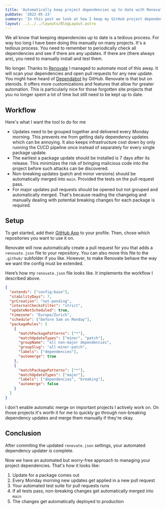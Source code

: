 ```yaml
---
title: 'Automatically keep project dependencies up to date with Renovate'
pubDate: '2022-05-23'
summary: 'In this post we look at how I keep my GitHub project dependencies up to date with Renovate. Non-breaking changes get automatically merged as soon as tests pass. Pull requests for breaking changes can be merged manually.'
layout: ../../../layouts/BlogLayout.astro
---
```


We all know that keeping dependencies up to date is a tedious process. For way too long I have been doing this manually on many projects. It's a tedious process. You need to remember to periodically check all dependencies and see if there are any updates. If there are (there always are), you need to manually install and test them.

No longer. Thanks to [Renovate](https://renovatebot.com/) I managed to automate most of this away. It will scan your dependencies and open pull requests for any new update. You might have heard of [Dependabot](https://github.com/dependabot) by GitHub. Renovate is that but on steroids. It offers more customizations and features that allow for greater automation. This is particularly nice for those forgotten site projects that you no longer spent a lot of time but still need to be kept up to date.

## Workflow

Here's what I want the tool to do for me

- Updates need to be grouped together and delivered every Monday morning. This prevents me from getting daily dependency updates which can be annoying. It also keeps infrastructure cost down by only running the CI/CD pipeline once instead of separately for every single package update.
- The earliest a package update should be installed is 7 days after its release. This minimizes the risk of bringing malicious code into the project before such attacks can be discovered.
- Non-breaking updates (patch and minor versions) should be automatically merged into `main`. Provided the tests on the pull request pass.
- For major updates pull requests should be opened but not grouped and automatically merged. That's because reading the changelog and manually dealing with potential breaking changes for each package is required.

## Setup

To get started, add their [GitHub App](https://github.com/marketplace/renovate) to your profile. Then, chose which repositories you want to use it on.

Renovate will now automatically create a pull request for you that adds a `renovate.json` file to your repository. You can also move this file to the `.github/` subfolder if you like. However, to make Renovate behave the way we want the config must be extended.

Here’s how my `renovate.json` file looks like. It implements the workflow I described above.

```json
{
  "extends": ["config:base"],
  "stabilityDays": 7,
  "prCreation": "not-pending",
  "internalChecksFilter": "strict",
  "updateNotScheduled": true,
  "timezone": "Europe/Zurich",
  "schedule": ["before 5am on Monday"],
  "packageRules": [
    {
      "matchPackagePatterns": ["*"],
      "matchUpdateTypes": ["minor", "patch"],
      "groupName": "all non-major dependencies",
      "groupSlug": "all-minor-patch",
      "labels": ["dependencies"],
      "automerge": true
    },
    {
      "matchPackagePatterns": ["*"],
      "matchUpdateTypes": ["major"],
      "labels": ["dependencies", "breaking"],
      "automerge": false
    }
  ]
}
```

I don't enable automatic merge on important projects I actively work on. On those projects it's worth it for me to quickly go through non-breaking dependency updates and merge them manually if they're okay.

## Conclusion

After commiting the updated `renovate.json` settings, your automated dependency updater is complete.

Now we have an automated but worry-free approach to managing your project dependencies. That's how it looks like:

1. Update for a package comes out
2. Every Monday morning new updates get applied in a new pull request
3. Your automated test suite for pull requests runs
4. If all tests pass, non-breaking changes get automatically merged into `main`
5. The changes get automatically deployed to production
